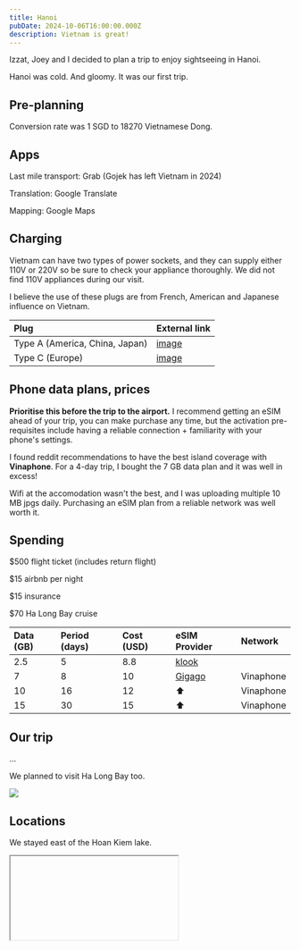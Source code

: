 ```yaml
---
title: Hanoi
pubDate: 2024-10-06T16:00:00.000Z
description: Vietnam is great!
---
```


Izzat, Joey and I decided to plan a trip to enjoy sightseeing in Hanoi.

Hanoi was cold. And gloomy. It was our first trip.

## Pre-planning

Conversion rate was 1 SGD to 18270 Vietnamese Dong.

## Apps

Last mile transport: Grab (Gojek has left Vietnam in 2024)

Translation: Google Translate

Mapping: Google Maps

## Charging

Vietnam can have two types of power sockets, and they can supply either 110V or 220V so be sure to check your appliance thoroughly. We did not find 110V appliances during our visit.

I believe the use of these plugs are from French, American and Japanese influence on Vietnam.

| **Plug**                       | **External link**                                                                           |
| :----------------------------- | :------------------------------------------------------------------------------------------ |
| Type A (America, China, Japan) | [image](https://www.netio-products.com/en/glossary/type-a-electrical-socketelectrical-plug) |
| Type C (Europe)                | [image](https://www.netio-products.com/en/glossary/type-c-electrical-socketelectrical-plug) |

## Phone data plans, prices

**Prioritise this before the trip to the airport.** I recommend getting an eSIM ahead of your trip, you can make purchase any time, but the activation pre-requisites include having a reliable connection + familiarity with your phone's settings.

I found reddit recommendations to have the best island coverage with **Vinaphone**. For a 4-day trip, I bought the 7 GB data plan and it was well in excess!

Wifi at the accomodation wasn't the best, and I was uploading multiple 10 MB jpgs daily. Purchasing an eSIM plan from a reliable network was well worth it.

## Spending

$500 flight ticket (includes return flight)

$15 airbnb per night

$15 insurance

$70 Ha Long Bay cruise

| **Data** (GB) | **Period** (days) | **Cost** (USD) | **eSIM Provider**                                                     | **Network** |
| :------------ | :---------------- | :------------- | :-------------------------------------------------------------------- | :---------- |
| 2.5           | 5                 | 8.8            | [klook](https://www.klook.com/en-SG/wifi-sim-card/?region=37-Vietnam) |             |
| 7             | 8                 | 10             | [Gigago](https://gigago.com/esim/vietnam/)                            | Vinaphone   |
| 10            | 16                | 12             | ⬆️                                                                    | Vinaphone   |
| 15            | 30                | 15             | ⬆️                                                                    | Vinaphone   |

## Our trip

...

We planned to visit Ha Long Bay too.

![](https://res.cloudinary.com/dbifqlg1w/image/upload/v1727434877/travels/hanoi/DSC_3349_lys4pz.jpg)

## Locations

We stayed east of the Hoan Kiem lake.

<IFrame embedCode="<iframe src=&#x22;https://www.google.com/maps/embed?pb=!1m18!1m12!1m3!1d7448.212171230281!2d105.85231765336586!3d21.028440844652582!2m3!1f0!2f0!3f0!3m2!1i1024!2i768!4f13.1!3m3!1m2!1s0x3135abea3ec39f05%3A0x4b8f47c4c0e167ae!2sVintage%20Decor%20Apartment%20Hanoi%20Old%20Town!5e0!3m2!1sen!2ssg!4v1729514215332!5m2!1sen!2ssg&#x22; width=&#x22;100%&#x22; height=&#x22;350&#x22; style=&#x22;border:0;&#x22; allowfullscreen=&#x22;&#x22; loading=&#x22;lazy&#x22; referrerpolicy=&#x22;no-referrer-when-downgrade&#x22;></iframe>" />

![](https://res.cloudinary.com/dbifqlg1w/image/upload/v1727434783/travels/hanoi/DSC_3311_xvofsz.jpg)![](https://res.cloudinary.com/dbifqlg1w/image/upload/v1727435028/travels/hanoi/DSC_3337_zprxhy.jpg)![](https://res.cloudinary.com/dbifqlg1w/image/upload/v1727435026/travels/hanoi/DSC_3342_ismlhk.jpg)

<IFrame />

## Eating great stuff

And where to find them.

| **Food**                   | **Notes**       | **Minutes** | **Visited** |                         **Map**                         |
| :------------------------- | :-------------- | :---------: | :---------: | :-----------------------------------------------------: |
| 🏠                         | Airbnb          |      0      |      -      |     [📍](https://maps.app.goo.gl/EdvDK7z8jCbJ5dvQ8)     |
| Beef Salad                 |                 |      9      |             |     [📍](https://maps.app.goo.gl/yomoT4MyQUyPghuZ6)     |
| Nha Trang Roll             |                 |      9      |             |     [📍](https://maps.app.goo.gl/gLh3edKBEeHkdw1NA)     |
| Clam Worm                  |                 |      11     |             |     [📍](https://maps.app.goo.gl/z8bxS4GLUmeavvQi8)     |
| Coconut Icecream           |                 |      12     |             |     [📍](https://maps.app.goo.gl/S7qYFfEbgVz18Fd26)     |
| Egg Coffee                 |                 |      10     |      ✅      |     [📍](https://maps.app.goo.gl/tvLxdSQEdDokLsMR8)     |
| Vietnamese Pancake         | Pork and shrimp |      20     |             |     [📍](https://maps.app.goo.gl/WUU922ymdCzgzziu9)     |
| Traditional Breadstour 👍  |                 |      12     |      ✅      |     [📍](https://maps.app.goo.gl/WUU922ymdCzgzziu9)     |
| Yoghurt Dessert            |                 |      14     |             |     [📍](https://maps.app.goo.gl/LVH8EHansFXgzDnG6)     |
| Avocado Icecream           | Ngọc kem bơ     |      5      |      ✅      |     [📍](https://maps.app.goo.gl/9bJG4piV9BSZd2xT8)     |
| Salt Mate 👍               | Salt coffee     |      7      |      ✅      |     [📍](https://maps.app.goo.gl/xuwMq2KBpqiwgtAP7)     |
| Pizza 4P’s Bao Khanh       | Cheese dessert  |      15     |             |     [📍](https://maps.app.goo.gl/gE2pRnZy3wzjynPx7)     |
| Banhmi Longhoi             | Chain store     |      9      |             |     [📍](https://maps.app.goo.gl/buuxT23MXjAQQqW48)     |
| Banh Mi 25 👍              | Great street    |             |      ✅      |     [📍](https://maps.app.goo.gl/R5oUdFcg23p4V1336)     |
| Bami Bread                 | Banh Mi Hoi An  |             |             |     [📍](https://maps.app.goo.gl/cSjTVZ4WMZo619c99)     |
| Chả Cá Anh Vũ              | Franchise       |      57     |             |     [📍](https://maps.app.goo.gl/rXkAv2LnsTWr9W9n6)     |
| Chả Cá Thăng Long 👍       | Michelin        |      29     |      ✅      | [📍](https://osm.org/go/4dt0Ydtcu?m=\&node=11491405059) |
| Cafe Dinh 👍               |                 |      11     |      ✅      |     [📍](https://maps.app.goo.gl/GQtirvBrHQVpjpPr7)     |
| Cafe Giảng                 |                 |             |      ✅      |     [📍](https://maps.app.goo.gl/7NjmoDm2NiUxu3Sh9)     |
| Bun Cha                    | Obama, Bourdain |      19     |             |     [📍](https://maps.app.goo.gl/WxxK77Qt3jUhsehLA)     |
| Baked Egg Tart             |                 |      22     |             |     [📍](https://maps.app.goo.gl/fFSWYjbFDQrYFeHW9)     |
| Fermented, Grilled Pork 👍 | Great oysters   |      19     |      ✅      |     [📍](https://maps.app.goo.gl/sYWN9sQt6aWtKfi79)     |
| Ancient Dessert Homestyle  |                 |      20     |             |     [📍](https://maps.app.goo.gl/fQkcQFcq2vYUcMTq8)     |
| Che                        | Too far         |             |             |     [📍](https://maps.app.goo.gl/7PZSUKvKAp5aUubb9)     |
| Fermented Pork             |                 |      59     |             |     [📍](https://maps.app.goo.gl/Vdp6G4MQRXe8jWEs7)     |
| Pork Skewer                | Thit xien nuong |      59     |             |     [📍](https://maps.app.goo.gl/bAK4xqMGxen2D9wi9)     |
| Honey Buttered Banh Mi     | Banh mi mat ong |      59     |             |                            ⬆️                           |
| Banh Duc, Rib Porridge     | Chao suon       |      59     |             |     [📍](https://maps.app.goo.gl/HwQ931FM18UoR3dx6)     |
| Street Breakfast 👍        |                 |             |             |                                                         |
| Street Bun Cha 👍          |                 |             |             |                                                         |
| Street Banh Mi 👍          |                 |             |             |                                                         |

There are a few more places we've eaten at. And a list of recommendations given to us while chatting with some tourists from Britain.

## Interesting places

| **Place**             | **Notes**      | **Minutes** | **Visited** |                     **Map**                     |
| :-------------------- | :------------- | :---------: | :---------: | :---------------------------------------------: |
| 🏠                    | Airbnb         |      0      |      -      | [📍](https://maps.app.goo.gl/EdvDK7z8jCbJ5dvQ8) |
| Master Tan            | Soap and scent |             |      ✅      | [📍](https://maps.app.goo.gl/VqKYQrrpGsiFqRZF6) |
| CNES Shoes            | Leather shoes  |             |      ✅      | [📍](https://maps.app.goo.gl/8rhgyJoRkUwQFyuG8) |
| Fugashin 👍           | Leather shoes  |             |             | [📍](https://maps.app.goo.gl/FFFNzwyGHLBFS2s99) |
| Namidori 👍           | Leather shoes  |             |      ✅      | [📍](https://maps.app.goo.gl/fDZB2MWXbPXgJDgf9) |
| Jersey shop           | Clothes        |             |      ✅      | [📍](https://maps.app.goo.gl/87982ntruSBDr8m4A) |
| Ironcap Barber 👍     | Haircut + wash |             |      ✅      | [📍](https://maps.app.goo.gl/UNSYzquMGbG5Wm9u9) |
| Old Quarter           |                |             |             |                                                 |
| Uniqlo                |                |             |             |                                                 |
| Hung Dao Night Market |                |             |             |                                                 |
| Hang Da Market        |                |             |             |                                                 |
| Train Street          |                |             |             |                                                 |
| Big Church            |                |             |             |                                                 |

## What to do next

...
